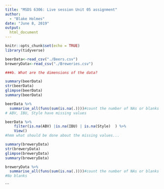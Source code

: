 ```yaml
---
title: "MSDS 6306: Live session Unit 05 assignment"
author:
  - "Blake Holmes"
date: "June 8, 2019"
output: 
  html_document
---
```

```r
knitr::opts_chunk$set(echo = TRUE)
library(tidyverse)
```

```r
beerData<-read_csv("./Beers.csv")
breweryData<-read_csv("./Breweries.csv")
```

```r
###b. What are the dimensions of the data?

summary(beerData)
str(beerData)
glimpse(beerData)
summary(beerData)

beerData %>% 
  summarise_all(funs(sum(is.na(.))))#count the number of NAs or blanks 
# ABV, IBU, Style have missing values 

beerData %>% 
    filter(is.na(ABV) |is.na(IBU) | is.na(Style)  ) %>% 
    View()
#hmm what should be done about the missing values...

summary(breweryData)
str(breweryData)
glimpse(breweryData)
summary(breweryData)

breweryData %>% 
  summarise_all(funs(sum(is.na(.))))#count the number of NAs or blanks
#No blanks 

```
```